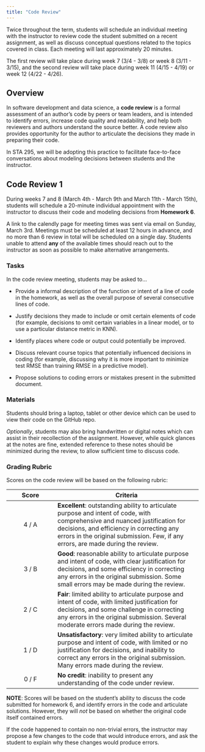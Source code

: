 ```yaml
---
title: "Code Review"
---
```


Twice throughout the term, students will schedule an individual meeting with the instructor to review code the student submitted on a recent assignment, as well as discuss conceptual questions related to the topics covered in class. Each meeting will last approximately 20 minutes.

The first review will take place during week 7 (3/4 - 3/8) or week 8 (3/11 - 3/15), and the second review will take place during week 11 (4/15 - 4/19) or week 12 (4/22 - 4/26).



## Overview

In software development and data science, a **code review** is a formal assessment of an author's code by peers or team leaders, and is intended to identify errors, increase code quality and readability, and help both reviewers and authors understand the source better. A code review also provides opportunity for the author to articulate the decisions they made in preparing their code. 

In STA 295, we will be adopting this practice to facilitate face-to-face conversations about modeling decisions between students and the instructor.

## Code Review 1

During weeks 7 and 8 (March 4th - March 9th and March 11th - March 15th), students will schedule a 20-minute individual appointment with the instructor to discuss their code and modeling decisions from **Homework 6**. 

A link to the calendly page for meeting times was sent via email on Sunday, March 3rd. Meetings must be scheduled at least 12 hours in advance, and no more than 6 review in total will be scheduled on a single day. Students unable to attend **any** of the available times should reach out to the instructor as soon as possible to make alternative arrangements.

### Tasks

In the code review meeting, students may be asked to...

- Provide a informal description of the function or intent of a line of code in the homework, as well as the overall purpose of several consecutive lines of code.

- Justify decisions they made to include or omit certain elements of code (for example, decisions to omit certain variables in a linear model, or to use a particular distance metric in KNN).

- Identify places where code or output could potentially be improved.

- Discuss relevant course topics that potentially influenced decisions in coding (for example, discussing why it is more important to minimize test RMSE than training RMSE in a predictive model).

- Propose solutions to coding errors or mistakes present in the submitted document.

### Materials

Students should bring a laptop, tablet or other device which can be used to view their code on the GitHub repo.

*Optionally*, students may also bring handwritten or digital notes which can assist in their recollection of the assignment. However, while quick glances at the notes are fine, extended reference to these notes should be minimized during the review, to allow sufficient time to discuss code.


### Grading Rubric

Scores on the code review will be based on the following rubric:

| Score | Criteria |
|:-----:|---------------------|
| 4 / A    | **Excellent**: outstanding ability to articulate purpose and intent of code, with comprehensive and nuanced justification for decisions, and efficiency in correcting any errors in the original submission. Few, if any errors, are made during the review. |
| 3 / B    | **Good**:  reasonable ability to articulate purpose and intent of code, with clear justification for decisions, and some efficiency in correcting any errors in the original submission. Some small errors may be made during the review. |
| 2 / C    | **Fair**:  limited ability to articulate purpose and intent of code, with limited justification for decisions, and some challenge in correcting any errors in the original submission. Several moderate errors made during the review. |
| 1 / D    | **Unsatisfactory**:  very limited ability to articulate purpose and intent of code, with limited or no justification for decisions, and inability to correct any errors in the original submission. Many errors made during the review. |
| 0 / F    | **No credit**:  inability to present any understanding of the code under review.  |

**NOTE**: Scores will be based on the student's ability to discuss the code submitted for homework 6, and identify errors in the code and articulate solutions. However, they will *not* be based on whether the original code itself contained errors.

If the code happened to contain no non-trivial errors, the instructor may propose a few changes to the code that would introduce errors, and ask the student to explain why these changes would produce errors.

